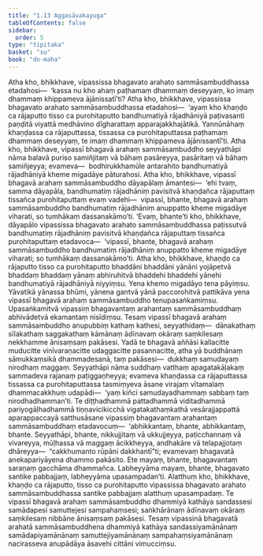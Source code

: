 ```yaml
---
title: "1.13 Aggasāvakayuga"
tableOfContents: false
sidebar:
  order: 5
type: "tipitaka"
basket: "su"
book: "dn-maha"
---
```



<DynamicBreadcrumb />

<Division number="72" book="dn-maha" bookNo="7" page="34">

<Paragraph number="157" book="dn-maha">
Atha kho, bhikkhave, vipassissa bhagavato arahato sammāsambuddhassa etadahosi—  ‘kassa nu kho ahaṃ paṭhamaṃ dhammaṃ deseyyaṃ, ko imaṃ dhammaṃ khippameva ājānissatī’ti? Atha kho, bhikkhave, vipassissa bhagavato arahato sammāsambuddhassa etadahosi—  ‘ayaṃ kho khaṇḍo ca rājaputto tisso ca purohitaputto bandhumatiyā rājadhāniyā paṭivasanti paṇḍitā viyattā medhāvino dīgharattaṃ apparajakkhajātikā. Yannūnāhaṃ khaṇḍassa ca rājaputtassa, tissassa ca purohitaputtassa paṭhamaṃ dhammaṃ deseyyaṃ, te imaṃ dhammaṃ khippameva ājānissantī’ti.
</Paragraph>

</Division>
<Division number="73" book="dn-maha" bookNo="7" page="34">

<Paragraph number="158" book="dn-maha">
Atha kho, bhikkhave, vipassī bhagavā arahaṃ sammāsambuddho seyyathāpi nāma balavā puriso samiñjitaṃ vā bāhaṃ pasāreyya, pasāritaṃ vā bāhaṃ samiñjeyya; evameva—  bodhirukkhamūle antarahito bandhumatiyā rājadhāniyā kheme migadāye pāturahosi. Atha kho, bhikkhave, vipassī bhagavā arahaṃ sammāsambuddho dāyapālaṃ āmantesi—  ‘ehi tvaṃ, samma dāyapāla, bandhumatiṃ rājadhāniṃ pavisitvā khaṇḍañca rājaputtaṃ tissañca purohitaputtaṃ evaṃ vadehi—  vipassī, bhante, bhagavā arahaṃ sammāsambuddho bandhumatiṃ rājadhāniṃ anuppatto kheme migadāye viharati, so tumhākaṃ dassanakāmo’ti. ‘Evaṃ, bhante’ti kho, bhikkhave, dāyapālo vipassissa bhagavato arahato sammāsambuddhassa paṭissutvā bandhumatiṃ rājadhāniṃ pavisitvā khaṇḍañca rājaputtaṃ tissañca purohitaputtaṃ etadavoca—  ‘vipassī, bhante, bhagavā arahaṃ sammāsambuddho bandhumatiṃ rājadhāniṃ anuppatto kheme migadāye viharati; so tumhākaṃ dassanakāmo’ti.
</Paragraph>

</Division>
<Division number="74" book="dn-maha" bookNo="7" page="35">

<Paragraph number="159" book="dn-maha">
Atha kho, bhikkhave, khaṇḍo ca rājaputto tisso ca purohitaputto bhaddāni bhaddāni yānāni yojāpetvā bhaddaṃ bhaddaṃ yānaṃ abhiruhitvā bhaddehi bhaddehi yānehi bandhumatiyā rājadhāniyā niyyiṃsu. Yena khemo migadāyo tena pāyiṃsu. Yāvatikā yānassa bhūmi, yānena gantvā yānā paccorohitvā pattikāva yena vipassī bhagavā arahaṃ sammāsambuddho tenupasaṅkamiṃsu. Upasaṅkamitvā vipassiṃ bhagavantaṃ arahantaṃ sammāsambuddhaṃ abhivādetvā ekamantaṃ nisīdiṃsu.
</Paragraph>

</Division>
<Division number="75" book="dn-maha" bookNo="7" page="35">

<Paragraph number="160" book="dn-maha">
Tesaṃ vipassī bhagavā arahaṃ sammāsambuddho anupubbiṃ kathaṃ kathesi, seyyathidaṃ—  dānakathaṃ sīlakathaṃ saggakathaṃ kāmānaṃ ādīnavaṃ okāraṃ saṃkilesaṃ nekkhamme ānisaṃsaṃ pakāsesi. Yadā te bhagavā aññāsi kallacitte muducitte vinīvaraṇacitte udaggacitte pasannacitte, atha yā buddhānaṃ sāmukkaṃsikā dhammadesanā, taṃ pakāsesi—  dukkhaṃ samudayaṃ nirodhaṃ maggaṃ. Seyyathāpi nāma suddhaṃ vatthaṃ apagatakāḷakaṃ sammadeva rajanaṃ paṭiggaṇheyya; evameva khaṇḍassa ca rājaputtassa tissassa ca purohitaputtassa tasmiṃyeva āsane virajaṃ vītamalaṃ dhammacakkhuṃ udapādi—  ‘yaṃ kiñci samudayadhammaṃ sabbaṃ taṃ nirodhadhamman’ti.
</Paragraph>

</Division>
<Division number="76" book="dn-maha" bookNo="7" page="35">

<Paragraph number="161" book="dn-maha">
Te diṭṭhadhammā pattadhammā viditadhammā pariyogāḷhadhammā tiṇṇavicikicchā vigatakathaṃkathā vesārajjappattā aparappaccayā satthusāsane vipassiṃ bhagavantaṃ arahantaṃ sammāsambuddhaṃ etadavocuṃ—  ‘abhikkantaṃ, bhante, abhikkantaṃ, bhante. Seyyathāpi, bhante, nikkujjitaṃ vā ukkujjeyya, paṭicchannaṃ vā vivareyya, mūḷhassa vā maggaṃ ācikkheyya, andhakāre vā telapajjotaṃ dhāreyya—  “cakkhumanto rūpāni dakkhantī”ti; evamevaṃ bhagavatā anekapariyāyena dhammo pakāsito. Ete mayaṃ, bhante, bhagavantaṃ saraṇaṃ gacchāma dhammañca. Labheyyāma mayaṃ, bhante, bhagavato santike pabbajjaṃ, labheyyāma upasampadan’ti.
</Paragraph>

</Division>
<Division number="77" book="dn-maha" bookNo="7" page="36">

<Paragraph number="162" book="dn-maha">
Alatthuṃ kho, bhikkhave, khaṇḍo ca rājaputto, tisso ca purohitaputto vipassissa bhagavato arahato sammāsambuddhassa santike pabbajjaṃ alatthuṃ upasampadaṃ. Te vipassī bhagavā arahaṃ sammāsambuddho dhammiyā kathāya sandassesi samādapesi samuttejesi sampahaṃsesi; saṅkhārānaṃ ādīnavaṃ okāraṃ saṃkilesaṃ nibbāne ānisaṃsaṃ pakāsesi. Tesaṃ vipassinā bhagavatā arahatā sammāsambuddhena dhammiyā kathāya sandassiyamānānaṃ samādapiyamānānaṃ samuttejiyamānānaṃ sampahaṃsiyamānānaṃ nacirasseva anupādāya āsavehi cittāni vimucciṃsu.
</Paragraph>
</Division>